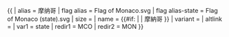 {{ {{{1<noinclude>|country showdata</noinclude>}}}
| alias = 摩纳哥
| flag alias = Flag of Monaco.svg
| flag alias-state = Flag of Monaco (state).svg
| size = {{{size|}}}
| name = {{#if: {{{name|}}} | {{{name|}}} | 摩納哥 }}
| variant = {{{variant|}}}
| altlink = {{{altlink|}}}
<noinclude>
| var1 = state
| redir1 = MCO
| redir2 = MON
</noinclude>
}}<noinclude>
</noinclude>